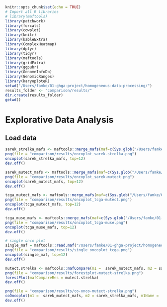 
```r
knitr::opts_chunk$set(echo = TRUE)
# Import all R libraries
# library(maftools)
library(patchwork)
library(forcats)
library(cowplot)
library(knitr)
library(kableExtra)
library(ComplexHeatmap)
library(dplyr)
library(tidyr)
library(maftools)
library(gridExtra)
library(ggpubr)
library(GenomeInfoDb)
library(GenomicRanges)
library(karyoploteR)
setwd("/Users/famke/01-ghga-project/homogeneous-data-processing/")
results_folder <- "comparison/results/"
dir.create(results_folder)
getwd()
```

# Explorative Data Analysis
## Load data
```r
sarek_strelka_mafs <- maftools::merge_mafs(maf=c(Sys.glob("/Users/famke/01-ghga-project/homogeneous-data-processing/variantcalling/TCGA-CHOL/vcftomaf/results/*_strelka_*.maf")))
png(file = "comparison/results/oncoplot_sarek-strelka.png")
oncoplot(sarek_strelka_mafs, top=12)
dev.off()

sarek_mutect_mafs <- maftools::merge_mafs(maf=c(Sys.glob("/Users/famke/01-ghga-project/homogeneous-data-processing/variantcalling/TCGA-CHOL/vcftomaf/results/*_mutect2.maf")))
png(file = "comparison/results/oncoplot_sarek-mutect.png")
oncoplot(sarek_mutect_mafs, top=12)
dev.off()

tcga_mutect_mafs <- maftools::merge_mafs(maf=c(Sys.glob("/Users/famke/01-ghga-project/homogeneous-data-processing/variantcalling/TCGA-CHOL/tcga-data/mutect-maf-pass/*.maf")))
png(file = "comparison/results/oncoplot_tcga-mutect.png")
oncoplot(tcga_mutect_mafs, top=12)
dev.off()

tcga_muse_mafs <- maftools::merge_mafs(maf=c(Sys.glob("/Users/famke/01-ghga-project/homogeneous-data-processing/variantcalling/TCGA-CHOL/tcga-data/muse-maf-pass/*.maf")))
png(file = "comparison/results/oncoplot_tcga-muse.png")
oncoplot(tcga_muse_mafs, top=12)
dev.off()
````

```r
# single onco plot
single_maf = maftools::read.maf("/Users/famke/01-ghga-project/homogeneous-data-processing/variantcalling/TCGA-CHOL/tcga-data/mutect-maf-pass/2d5b64ec-32cd-47ae-a08a-f0d18f4d96d7.wxs.MuTect2.aliquot.pass.maf")
png(file = "comparison/results/single_oncoplot_tcga.png")
oncoplot(single_maf, top=12)
dev.off()
```

```r
mutect.strelka <- maftools::mafCompare(m1 =  sarek_mutect_mafs, m2 = sarek_strelka_mafs, m1Name = 's-mutect', m2Name = 's-strelka')
png(file = "comparison/results/forestplot-mutect-strelka.png")
forestPlot(mafCompareRes = mutect.strelka)
dev.off()
```

```r
png(file = "comparison/results/co-onco-mutect-strelka.png")
coOncoplot(m1 =  sarek_mutect_mafs, m2 = sarek_strelka_mafs, m1Name = 's-mutect', m2Name = 's-strelka', removeNonMutated = TRUE)
dev.off()
```